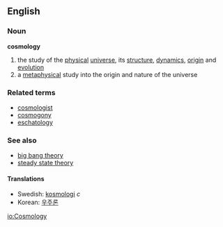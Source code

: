 ==English==
===Noun===
{{wikipedia}}
'''cosmology'''
# the study of the [[physical]] [[universe]], its [[structure]], [[dynamics]], [[origin]] and [[evolution]]
# a [[metaphysical]] study into the origin and nature of the universe
===Related terms===
*[[cosmologist]]
*[[cosmogony]]
*[[eschatology]]
===See also===
*[[big bang theory]]
*[[steady state theory]]
====Translations====
*Swedish: [[kosmologi]] ''c''
*Korean: [[우주론]]

[[io:Cosmology]]